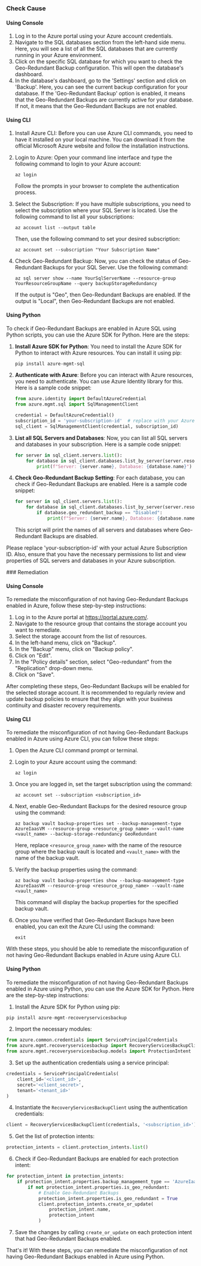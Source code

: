 

<Tabs><Tab title='Cause'>
### Check Cause

#### Using Console

1. Log in to the Azure portal using your Azure account credentials.
2. Navigate to the SQL databases section from the left-hand side menu. Here, you will see a list of all the SQL databases that are currently running in your Azure environment.
3. Click on the specific SQL database for which you want to check the Geo-Redundant Backup configuration. This will open the database's dashboard.
4. In the database's dashboard, go to the 'Settings' section and click on 'Backup'. Here, you can see the current backup configuration for your database. If the 'Geo-Redundant Backup' option is enabled, it means that the Geo-Redundant Backups are currently active for your database. If not, it means that the Geo-Redundant Backups are not enabled.

#### Using CLI

1. Install Azure CLI: Before you can use Azure CLI commands, you need to have it installed on your local machine. You can download it from the official Microsoft Azure website and follow the installation instructions.

2. Login to Azure: Open your command line interface and type the following command to login to your Azure account:
   ```
   az login
   ```
   Follow the prompts in your browser to complete the authentication process.

3. Select the Subscription: If you have multiple subscriptions, you need to select the subscription where your SQL Server is located. Use the following command to list all your subscriptions:
   ```
   az account list --output table
   ```
   Then, use the following command to set your desired subscription:
   ```
   az account set --subscription "Your Subscription Name"
   ```

4. Check Geo-Redundant Backup: Now, you can check the status of Geo-Redundant Backups for your SQL Server. Use the following command:
   ```
   az sql server show --name YourSqlServerName --resource-group YourResourceGroupName --query backupStorageRedundancy
   ```
   If the output is "Geo", then Geo-Redundant Backups are enabled. If the output is "Local", then Geo-Redundant Backups are not enabled.

#### Using Python

To check if Geo-Redundant Backups are enabled in Azure SQL using Python scripts, you can use the Azure SDK for Python. Here are the steps:

1. **Install Azure SDK for Python**: You need to install the Azure SDK for Python to interact with Azure resources. You can install it using pip:
   ```bash
   pip install azure-mgmt-sql
   ```

2. **Authenticate with Azure**: Before you can interact with Azure resources, you need to authenticate. You can use Azure Identity library for this. Here is a sample code snippet:
   ```python
   from azure.identity import DefaultAzureCredential
   from azure.mgmt.sql import SqlManagementClient

   credential = DefaultAzureCredential()
   subscription_id = 'your-subscription-id'  # replace with your Azure Subscription ID
   sql_client = SqlManagementClient(credential, subscription_id)
   ```

3. **List all SQL Servers and Databases**: Now, you can list all SQL servers and databases in your subscription. Here is a sample code snippet:
   ```python
   for server in sql_client.servers.list():
       for database in sql_client.databases.list_by_server(server.resource_group, server.name):
           print(f"Server: {server.name}, Database: {database.name}")
   ```

4. **Check Geo-Redundant Backup Setting**: For each database, you can check if Geo-Redundant Backups are enabled. Here is a sample code snippet:
   ```python
   for server in sql_client.servers.list():
       for database in sql_client.databases.list_by_server(server.resource_group, server.name):
           if database.geo_redundant_backup == "Disabled":
               print(f"Server: {server.name}, Database: {database.name}, Geo-Redundant Backup: Disabled")
   ```
   This script will print the names of all servers and databases where Geo-Redundant Backups are disabled.

Please replace 'your-subscription-id' with your actual Azure Subscription ID. Also, ensure that you have the necessary permissions to list and view properties of SQL servers and databases in your Azure subscription.

</Tab>

<Tab title='Remediation'>
### Remediation

#### Using Console

To remediate the misconfiguration of not having Geo-Redundant Backups enabled in Azure, follow these step-by-step instructions:

1. Log in to the Azure portal at https://portal.azure.com/.
2. Navigate to the resource group that contains the storage account you want to remediate.
3. Select the storage account from the list of resources.
4. In the left-hand menu, click on "Backup".
5. In the "Backup" menu, click on "Backup policy".
6. Click on "Edit".
7. In the "Policy details" section, select "Geo-redundant" from the "Replication" drop-down menu.
8. Click on "Save".

After completing these steps, Geo-Redundant Backups will be enabled for the selected storage account. It is recommended to regularly review and update backup policies to ensure that they align with your business continuity and disaster recovery requirements.

#### Using CLI

To remediate the misconfiguration of not having Geo-Redundant Backups enabled in Azure using Azure CLI, you can follow these steps:

1. Open the Azure CLI command prompt or terminal.

2. Login to your Azure account using the command: 

   ```
   az login
   ```

3. Once you are logged in, set the target subscription using the command:

   ```
   az account set --subscription <subscription_id>
   ```

4. Next, enable Geo-Redundant Backups for the desired resource group using the command:

   ```
   az backup vault backup-properties set --backup-management-type AzureIaasVM --resource-group <resource_group_name> --vault-name <vault_name> --backup-storage-redundancy GeoRedundant
   ```

   Here, replace `<resource_group_name>` with the name of the resource group where the backup vault is located and `<vault_name>` with the name of the backup vault.

5. Verify the backup properties using the command:

   ```
   az backup vault backup-properties show --backup-management-type AzureIaasVM --resource-group <resource_group_name> --vault-name <vault_name>
   ```

   This command will display the backup properties for the specified backup vault.

6. Once you have verified that Geo-Redundant Backups have been enabled, you can exit the Azure CLI using the command:

   ```
   exit
   ```

With these steps, you should be able to remediate the misconfiguration of not having Geo-Redundant Backups enabled in Azure using Azure CLI.

#### Using Python

To remediate the misconfiguration of not having Geo-Redundant Backups enabled in Azure using Python, you can use the Azure SDK for Python. Here are the step-by-step instructions:

1. Install the Azure SDK for Python using pip:

```python
pip install azure-mgmt-recoveryservicesbackup
```

2. Import the necessary modules:

```python
from azure.common.credentials import ServicePrincipalCredentials
from azure.mgmt.recoveryservicesbackup import RecoveryServicesBackupClient
from azure.mgmt.recoveryservicesbackup.models import ProtectionIntent
```

3. Set up the authentication credentials using a service principal:

```python
credentials = ServicePrincipalCredentials(
    client_id='<client_id>',
    secret='<client_secret>',
    tenant='<tenant_id>'
)
```

4. Instantiate the `RecoveryServicesBackupClient` using the authentication credentials:

```python
client = RecoveryServicesBackupClient(credentials, '<subscription_id>')
```

5. Get the list of protection intents:

```python
protection_intents = client.protection_intents.list()
```

6. Check if Geo-Redundant Backups are enabled for each protection intent:

```python
for protection_intent in protection_intents:
    if protection_intent.properties.backup_management_type == 'AzureIaasVM':
        if not protection_intent.properties.is_geo_redundant:
            # Enable Geo-Redundant Backups
            protection_intent.properties.is_geo_redundant = True
            client.protection_intents.create_or_update(
                protection_intent.name,
                protection_intent
            )
```

7. Save the changes by calling `create_or_update` on each protection intent that had Geo-Redundant Backups enabled.

That's it! With these steps, you can remediate the misconfiguration of not having Geo-Redundant Backups enabled in Azure using Python.


</Tab>
</Tabs>